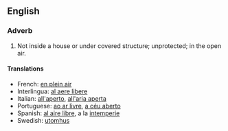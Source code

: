 ==English==
===Adverb===
#Not inside a house or under covered structure; unprotected; in the open air.

====Translations====
*French: [[en plein air]]
*Interlingua: [[al aere libere]]
*Italian: [[all'aperto]], [[all'aria aperta]]
*Portuguese: [[ao ar livre]], [[a céu aberto]]
*Spanish: [[al aire libre]], a la [[intemperie]]
*Swedish: [[utomhus]]